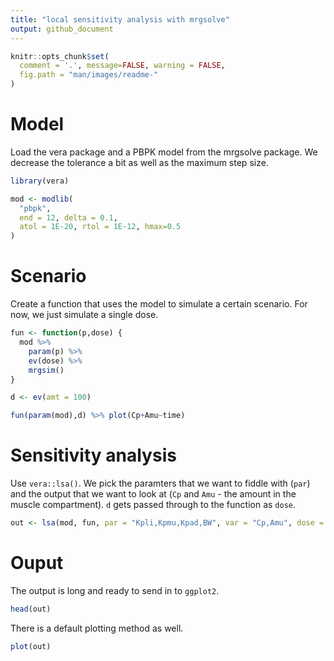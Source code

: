 ```yaml
---
title: "local sensitivity analysis with mrgsolve"
output: github_document
---
```


```r
knitr::opts_chunk$set(
  comment = '.', message=FALSE, warning = FALSE, 
  fig.path = "man/images/readme-"
)
```

# Model
Load the vera package and a PBPK model from the mrgsolve package.  We 
decrease the tolerance a bit as well as the maximum step size.
```r
library(vera)

mod <- modlib(
  "pbpk", 
  end = 12, delta = 0.1, 
  atol = 1E-20, rtol = 1E-12, hmax=0.5
)
```

# Scenario
Create a function that uses the model to simulate a certain scenario.  For now, 
we just simulate a single dose.
```r
fun <- function(p,dose) {
  mod %>% 
    param(p) %>% 
    ev(dose) %>% 
    mrgsim()
}

d <- ev(amt = 100)

fun(param(mod),d) %>% plot(Cp+Amu~time)
```

# Sensitivity analysis

Use `vera::lsa()`.  We pick the paramters that we want to fiddle with (`par`)
and the output that we want to look at (`Cp` and `Amu` - the amount in the 
muscle compartment).  `d` gets passed through to the function as `dose`. 
```r
out <- lsa(mod, fun, par = "Kpli,Kpmu,Kpad,BW", var = "Cp,Amu", dose = d)
```

# Ouput

The output is long and ready to send in to `ggplot2`.  
```r
head(out)
```

There is a default plotting method as well.

```r
plot(out)
```



